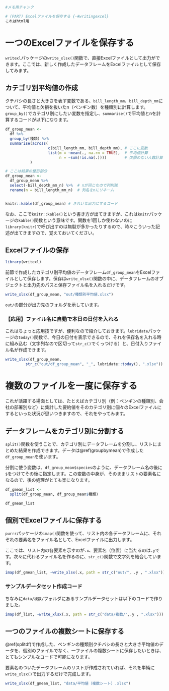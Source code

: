 

```r
#メモ用チャンク

# (PART) Excelファイルを保存する {-#writingexcel}
これはhtml用

```

# 一つのExcelファイルを保存する {#writeoneexcel}

`writexl`パッケージの`write_xlsx()`関数で、直接Excelファイルとして出力ができます。ここでは、新しく作成したデータフレームをExcelファイルとして保存してみます。


## カテゴリ別平均値の作成 {#groupbymean}

クチバシの長さと大きさを表す変数である、`bill_length_mm`、`bill_depth_mm`について、平均値と欠損を抜いたn（ペンギン数）を種類別に計算します。`group_by()`でカテゴリ別にしたい変数を指定し、`summarise()`で平均値とnを計算するコードが以下になります。

```r
df_group_mean <- 
  df %>% 
  group_by(種類) %>% 
  summarise(across(
                   c(bill_length_mm, bill_depth_mm), # ここに変数
                   list(m = ~mean(., na.rm = TRUE),  # 平均値計算
                        n = ~sum(!is.na(.))))        # 欠損のない人数計算
           )

# ここは結果の整形部分
df_group_mean <- 
  df_group_mean %>%  
  select(-bill_depth_mm_n) %>%  # nが同じなので列削除
  rename(n = bill_length_mm_n)  # 列名をnにリネーム


knitr::kable(df_group_mean) # きれいな出力にするコード
```

なお、ここで`knitr::kable()`という書き方が出てきますが、これは`knitr`パッケージの`kable()`関数という意味です。関数を1回しか使わないのに`library(knitr)`で呼び出すのは無駄が多かったりするので、時々こういった記述が出てきますので、覚えておいてください。

## Excelファイルの保存
```r
library(writexl)
```
前節で作成したカテゴリ別平均値のデータフレーム`df_group_mean`をExcelファイルとして保存します。保存は`write_xlsx()`関数の中に、データフレームのオブジェクトと出力先のパスと保存ファイル名を入れるだけです。

```r
write_xlsx(df_group_mean, "out/種類別平均値.xlsx")
```

`out/`の部分が出力先のフォルダを示しています。

### 【応用】ファイル名に自動で本日の日付を入れる

これはちょっと応用技ですが、便利なので紹介しておきます。`lubridate`パッケージの`today()`関数で、今日の日付を表示できるので、それを保存名を入れる時に組み込む（文字列なので区切って`str_c()`でくっつける）と、日付入りファイル名が作成できます。

```r
write_xlsx(df_group_mean, 
         str_c("out/df_group_mean", "_", lubridate::today(), ".xlsx"))
```



# 複数のファイルを一度に保存する {#writeseveralexcel}

これが活躍する場面としては、たとえばカテゴリ別（例：ペンギンの種類別、会社の部署別など）に集計した要約値をそのカテゴリ別に個々のExcelファイルにするといった状況が思いつきますので、それをやってみます。


## データフレームをカテゴリ別に分割する {#splitdf}

`split()`関数を使うことで、カテゴリ別にデータフレームを分割し、リストにまとめた結果を作成できます。データは\@ref(groupbymean)で作成した`df_group_mean`を使います。

分割に使う変数は、`df_group_mean$species`のように、データフレーム名の後に`$`をつけてその後に指定します。この変数の中身が、そのままリストの要素名になるので、後の処理がとても楽になります。


```r
df_gmean_list <- 
  split(df_group_mean, df_group_mean$種類)

df_gmean_list
```

## 個別でExcelファイルに保存する

`purrr`パッケージの`imap()`関数を使って、リスト内の各データフレームに、それぞれの要素名をファイル名として、Excelファイルに出力します。

ここでは、リスト内の各要素を示すのが`.x`、要素名（位置）に当たるのは`.y`です。次々に代わるファイル名を作るのに、`str_c()`関数で文字列を結合しています。

```r
imap(df_gmean_list, ~write_xlsx(.x, path = str_c("out/", .y , ".xlsx")))
```

### サンプルデータセット作成コード

ちなみに`data/複数/`フォルダにあるサンプルデータセットは以下のコードで作りました。

```r
imap(df_list, ~write_xlsx(.x, path = str_c("data/複数/",.y , ".xlsx")))
```


## 一つのファイルの複数シートに保存する

\@ref(splitdf)で作成した、ペンギンの種類別クチバシの長さと大きさ平均値のデータを、個別のファイルでなく、一ファイルの複数シートに保存したいときは、とてもシンプルなコードで可能になります。

要素名のついたデータフレームのリストが作成されていれば、それを単純に`write_xlsx()`で出力するだけで完成します。

```r
write_xlsx(df_gmean_list, "data/平均値（複数シート）.xlsx")
```

